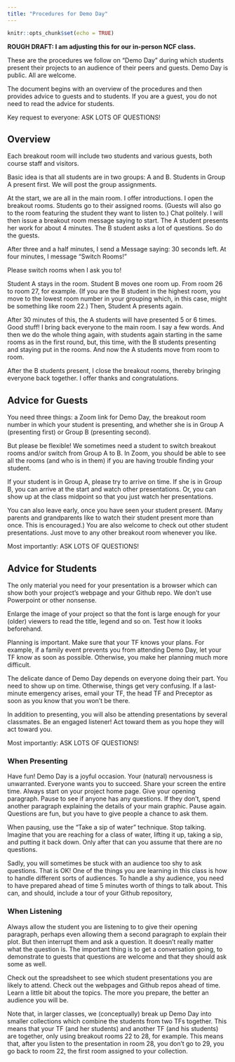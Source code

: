 ```yaml
---
title: "Procedures for Demo Day"
---
```


```r
knitr::opts_chunk$set(echo = TRUE)
```

**ROUGH DRAFT: I am adjusting this for our in-person NCF class.**

These are the procedures we follow on "Demo Day" during which students present their projects to an audience of their peers and guests. Demo Day is public. All are welcome. 

The document begins with an overview of the procedures and then provides advice to guests and to students. If you are a guest, you do not need to read the advice for students.

Key request to everyone: ASK LOTS OF QUESTIONS!

## Overview

Each breakout room will include two students and various guests, both course staff and visitors. 

Basic idea is that all students are in two groups: A and B. Students in Group A present first. We will post the group assignments.

At the start, we are all in the main room. I offer introductions. I open the breakout rooms. Students go to their assigned rooms. (Guests will also go to the room featuring the student they want to listen to.) Chat politely. I will then issue a breakout room message saying to start. The A student presents her work for about 4 minutes. The B student asks a lot of questions. So do the guests. 

After three and a half minutes, I send a Message saying: 30 seconds left. At four minutes, I message “Switch Rooms!”

Please switch rooms when I ask you to!

Student A stays in the room. Student B moves one room up. From room 26 to room 27, for example. (If you are the B student in the highest room, you move to the lowest room number in your grouping which, in this case, might be something like room 22.) Then, Student A presents again.

After 30 minutes of this, the A students will have presented 5 or 6 times. Good stuff! I bring back everyone to the main room. I say a few words. And then we do the whole thing again, with students again starting in the same rooms as in the first round, but, this time, with the B students presenting and staying put in the rooms. And now the A students move from room to room.

After the B students present, I close the breakout rooms, thereby bringing everyone back together. I offer thanks and congratulations.

## Advice for Guests

You need three things: a Zoom link for Demo Day, the breakout room number in which your student is presenting, and whether she is in Group A (presenting first) or Group B (presenting second). 

But please be flexible! We sometimes need a student to switch breakout rooms and/or switch from Group A to B. In Zoom, you should be able to see all the rooms (and who is in them) if you are having trouble finding your student.

If your student is in Group A, please try to arrive on time. If she is in Group B, you can arrive at the start and watch other presentations. Or, you can show up at the class midpoint so that you just watch her presentations.

You can also leave early, once you have seen your student present. (Many parents and grandparents like to watch their student present more than once. This is encouraged.) You are also welcome to check out other student presentations. Just move to any other breakout room whenever you like.

Most importantly: ASK LOTS OF QUESTIONS!

## Advice for Students

The only material you need for your presentation is a browser which can show both your project's webpage and your Github repo. We don't use Powerpoint or other nonsense.

Enlarge the image of your project so that the font is large enough for your (older) viewers to read the title, legend and so on. Test how it looks beforehand.

Planning is important. Make sure that your TF knows your plans. For example, if a family event prevents you from attending Demo Day, let your TF know as soon as possible. Otherwise, you make her planning much more difficult.

The delicate dance of Demo Day depends on everyone doing their part. You need to show up on time. Otherwise, things get very confusing. If a last-minute emergency arises, email your TF, the head TF and Preceptor as soon as you know that you won't be there.

In addition to presenting, you will also be attending presentations by several classmates. Be an engaged listener! Act toward them as you hope they will act toward you.

Most importantly: ASK LOTS OF QUESTIONS! 

### When Presenting

Have fun! Demo Day is a joyful occasion. Your (natural) nervousness is unwarranted. Everyone wants you to succeed. Share your screen the entire time. Always start on your project home page. Give your opening paragraph. Pause to see if anyone has any questions. If they don't, spend another paragraph explaining the details of your main graphic. Pause again. Questions are fun, but you have to give people a chance to ask them.

When pausing, use the "Take a sip of water" technique. Stop talking. Imagine that you are reaching for a class of water, lifting it up, taking a sip, and putting it back down. Only after that can you assume that there are no questions.

Sadly, you will sometimes be stuck with an audience too shy to ask questions. That is OK! One of the things you are learning in this class is how to handle different sorts of audiences. To handle a shy audience, you need to have prepared ahead of time 5 minutes worth of things to talk about. This can, and should, include a tour of your Github repository,

### When Listening

Always allow the student you are listening to to give their opening paragraph, perhaps even allowing them a second paragraph to explain their plot. But then interrupt them and ask a question. It doesn't really matter what the question is. The important thing is to get a conversation going, to demonstrate to guests that questions are welcome and that they should ask some as well.

Check out the spreadsheet to see which student presentations you are likely to attend. Check out the webpages and Github repos ahead of time. Learn a little bit about the topics. The more you prepare, the better an audience you will be.

Note that, in larger classes, we (conceptually) break up Demo Day into smaller collections which combine the students from two TFs together. This means that your TF (and her students) and another TF (and his students) are together, only using breakout rooms 22 to 28, for example. This means that, after you listen to the presentation in room 28, you don't go to 29, you go back to room 22, the first room assigned to your collection.








